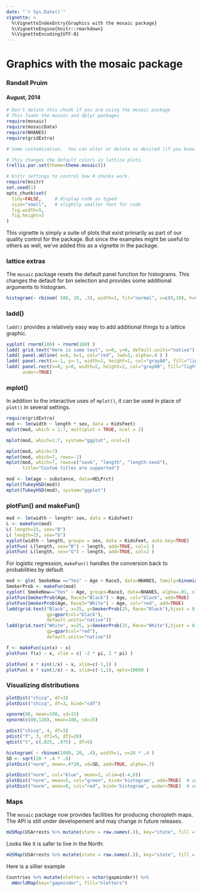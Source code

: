 ```yaml
---
date: "`r Sys.Date()`"
vignette: >
  %\VignetteIndexEntry{Graphics with the mosaic package}
  %\VignetteEngine{knitr::rmarkdown}
  %\VignetteEncoding{UTF-8}
---
```


# Graphics with the mosaic package

### Randall Pruim
#### August, 2014

```r
# Don't delete this chunk if you are using the mosaic package
# This loads the mosaic and dplyr packages
require(mosaic)
require(mosaicData)
require(NHANES)
require(gridExtra)
```

```r
# Some customization.  You can alter or delete as desired (if you know what you are doing).

# This changes the default colors in lattice plots.
trellis.par.set(theme=theme.mosaic())  

# knitr settings to control how R chunks work.
require(knitr)
set.seed(1)
opts_chunk$set(
  tidy=FALSE,     # display code as typed
  size="small",   # slightly smaller font for code
  fig.width=5,
  fig.height=3
)
```


This vignette is simply a suite of plots that exist primarily as part of our quality
control for the package.  But since the examples might be useful to others as well, we've added this as a vignette in the package.

### lattice extras

The `mosaic` package resets the default panel function for histograms.  This changes
the default for bin selection and provides some additional arguments to histogram.
```r
histogram(~ rbinom( 500, 20, .3), width=1, fit="normal", v=c(6,10), h=0.1 )
```

### ladd()

`ladd()` provides a relatively easy way to add additional things to a lattice graphic.

```r
xyplot( rnorm(100) ~ rnorm(100) )
ladd( grid.text("Here is some text", x=0, y=0, default.units="native") )
ladd( panel.abline( a=0, b=1, col="red", lwd=3, alpha=.4 ) )
ladd( panel.rect(x=-1, y=-1, width=1, height=1, col="gray80", fill="lightsalmon"))
ladd( panel.rect(x=0, y=0, width=2, height=2, col="gray80", fill="lightskyblue"), 
      under=TRUE)
```

### mplot()

In addition to the interactive uses of `mplot()`, it can be used in place of `plot()` in
several settings.

```r
require(gridExtra)
mod <- lm(width ~ length * sex, data = KidsFeet)
mplot(mod, which = 1:7, multiplot = TRUE, ncol = 2)
```

```r
mplot(mod, which=1:7, system="ggplot", ncol=2)
```

```r
mplot(mod, which=7)
mplot(mod, which=7, rows=-1)
mplot(mod, which=7, rows=c("sexG", "length", "length:sexG"), 
      title="Custom titles are supported")
```
```r
mod <- lm(age ~ substance, data=HELPrct)
mplot(TukeyHSD(mod))
mplot(TukeyHSD(mod), system="ggplot")
```

### plotFun() and makeFun()


```r
mod <- lm(width ~ length* sex, data = KidsFeet)
L <- makeFun(mod)
L( length=15, sex="B")
L( length=15, sex="G")
xyplot(width ~ length, groups = sex, data = KidsFeet, auto.key=TRUE)
plotFun( L(length, sex="B") ~ length, add=TRUE, col=1 )
plotFun( L(length, sex="G") ~ length, add=TRUE, col=2 )
```

For logistic regression, `makeFun()` handles the conversion back to
probabilities by default.

```r
mod <- glm( SmokeNow =="Yes" ~ Age + Race3, data=NHANES, family=binomial())
SmokerProb <- makeFun(mod)
xyplot( SmokeNow=="Yes" ~ Age, groups=Race3, data=NHANES, alpha=.01, xlim=c(20,90) )
plotFun(SmokerProb(Age, Race3="Black") ~ Age, col="black", add=TRUE)
plotFun(SmokerProb(Age, Race3="White") ~ Age, col="red", add=TRUE) 
ladd(grid.text("Black", x=25, y=SmokerProb(25, Race="Black"),hjust = 0, vjust=-0.2,
               gp=gpar(col="black"),
               default.units="native"))
ladd(grid.text("White", x=25, y=SmokerProb(25, Race="White"),hjust = 0, vjust=-0.2,
               gp=gpar(col="red"),
               default.units="native"))
```

```r
f <- makeFun(sin(x) ~ x)
plotFun( f(x) ~ x, xlim = c( -2 * pi, 2 * pi) )
```

```r
plotFun( x * sin(1/x) ~ x, xlim=c(-1,1) )
plotFun( x * sin(1/x) ~ x, xlim=c(-1,1), npts=10000 )
```

### Visualizing distributions

```r
plotDist("chisq", df=3)
plotDist("chisq", df=3, kind="cdf")
```

```r
xpnorm(80, mean=100, sd=15)
xpnorm(c(80,120), mean=100, sd=15)
```

```r
pdist("chisq", 4, df=3)
pdist("f", 3, df1=5, df2=20)
qdist("t", c(.025, .975) , df=5)
```


```r
histogram( ~ rbinom(1000, 20, .4), width=1, v=20 * .4 )
SD <- sqrt(20 * .4 * .6)
plotDist("norm", mean=.4*20, sd=SD, add=TRUE, alpha=.7)
```

```r
plotDist("norm", col="blue", mean=2, xlim=c(-4,8))
plotDist("norm", mean=5, col="green", kind='histogram', add=TRUE)  # add, overtop
plotDist("norm", mean=0, col="red", kind='histogram', under=TRUE)  # add, but underneath!
```


### Maps

The `mosaic` package now provides facilities for producing choropleth maps.  The API is still under developement and may change in future releases.

```r
mUSMap(USArrests %>% mutate(state = row.names(.)), key="state", fill = "UrbanPop") 
```

Looks like it is safer to live in the North:

```r
mUSMap(USArrests %>% mutate(state = row.names(.)), key="state", fill = "Murder") 
```

Here is a sillier example

```r
Countries %>% mutate(nletters = nchar(gapminder)) %>%
  mWorldMap(key="gapminder", fill="nletters") 
```
